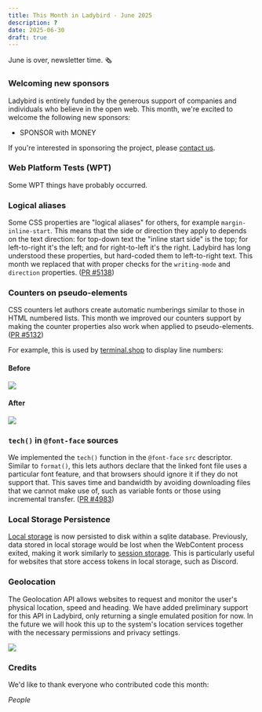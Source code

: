 ```yaml
---
title: This Month in Ladybird - June 2025
description: ?
date: 2025-06-30
draft: true
---
```


June is over, newsletter time. 🗞

### Welcoming new sponsors

Ladybird is entirely funded by the generous support of companies and individuals who believe in the open web. This month, we're excited to welcome the following new sponsors:

- SPONSOR with MONEY

If you're interested in sponsoring the project, please [contact us](mailto:contact@ladybird.org).

### Web Platform Tests (WPT)

Some WPT things have probably occurred.

### Logical aliases

Some CSS properties are "logical aliases" for others, for example `margin-inline-start`. This means that the side or
direction they apply to depends on the text direction: for top-down text the "inline start side" is the top; for
left-to-right it's the left; and for right-to-left it's the right. Ladybird has long understood these properties, but
hard-coded them to left-to-right text. This month we replaced that with proper checks for the `writing-mode` and
`direction` properties. ([PR #5138](https://github.com/LadybirdBrowser/ladybird/pull/5138))

### Counters on pseudo-elements

CSS counters let authors create automatic numberings similar to those in HTML numbered lists. This month we improved our
counters support by making the counter properties also work when applied to pseudo-elements.
([PR #5132](https://github.com/LadybirdBrowser/ladybird/pull/5132))

For example, this is used by [terminal.shop](https://www.terminal.shop/) to display line numbers:

#### Before

![](/assets/img/newsletter-june-2025-counters-before.png)

#### After

![](/assets/img/newsletter-june-2025-counters-after.png)

### `tech()` in `@font-face` sources

We implemented the `tech()` function in the `@font-face` `src` descriptor. Similar to `format()`, this lets authors
declare that the linked font file uses a particular font feature, and that browsers should ignore it if they do not
support that. This saves time and bandwidth by avoiding downloading files that we cannot make use of, such as variable
fonts or those using incremental transfer. ([PR #4983](https://github.com/LadybirdBrowser/ladybird/pull/4983))

### Local Storage Persistence

[Local storage](https://developer.mozilla.org/en-US/docs/Web/API/Window/localStorage) is now persisted to disk within a sqlite database. Previously, data stored in local storage would be lost
when the WebContent process exited, making it work similarly to [session storage](https://developer.mozilla.org/en-US/docs/Web/API/Window/sessionStorage). This is particularly useful for websites
that store access tokens in local storage, such as Discord.

### Geolocation

The Geolocation API allows websites to request and monitor the user's physical location, speed and heading. We have
added preliminary support for this API in Ladybird, only returning a single emulated position for now. In the future we
will hook this up to the system's location services together with the necessary permissions and privacy settings.

![](/assets/img/newsletter-june-2025-geolocation.png)

### Credits

We'd like to thank everyone who contributed code this month:

_People_
